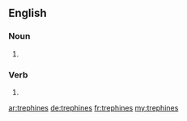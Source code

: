 ==English==

===Noun===
{{head|en|plural}}

# {{plural of|trephine|lang=en}}

===Verb===
{{head|en|verb form}}

# {{en-third-person singular of|trephine}}

[[ar:trephines]]
[[de:trephines]]
[[fr:trephines]]
[[my:trephines]]